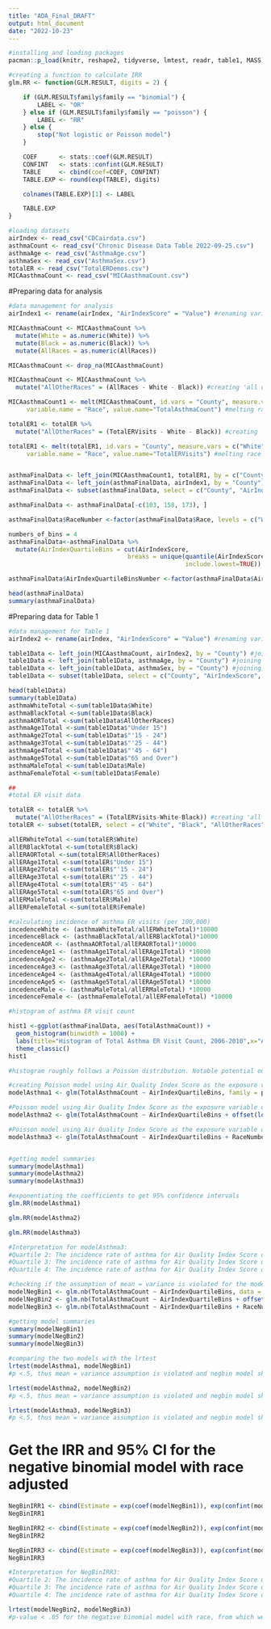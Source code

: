 ```yaml
---
title: "ADA_Final_DRAFT"
output: html_document
date: "2022-10-23"
---
```


```r
#installing and loading packages
pacman::p_load(knitr, reshape2, tidyverse, lmtest, readr, table1, MASS)
```

```r
#creating a function to calculate IRR 
glm.RR <- function(GLM.RESULT, digits = 2) {

    if (GLM.RESULT$family$family == "binomial") {
        LABEL <- "OR"
    } else if (GLM.RESULT$family$family == "poisson") {
        LABEL <- "RR"
    } else {
        stop("Not logistic or Poisson model")
    }

    COEF      <- stats::coef(GLM.RESULT)
    CONFINT   <- stats::confint(GLM.RESULT)
    TABLE     <- cbind(coef=COEF, CONFINT)
    TABLE.EXP <- round(exp(TABLE), digits)

    colnames(TABLE.EXP)[1] <- LABEL

    TABLE.EXP
}
```

```r
#loading datasets
airIndex <- read_csv("CDCairdata.csv")
asthmaCount <- read_csv("Chronic Disease Data Table 2022-09-25.csv")
asthmaAge <- read_csv("AsthmaAge.csv")
asthmaSex <- read_csv("AsthmaSex.csv")
totalER <- read_csv("TotalERDemos.csv")
MICAasthmaCount <- read_csv("MICAasthmaCount.csv")
```
#Preparing data for analysis
```r
#data management for analysis
airIndex1 <- rename(airIndex, "AirIndexScore" = "Value") #renaming variable

MICAasthmaCount <- MICAasthmaCount %>%
  mutate(White = as.numeric(White)) %>%
  mutate(Black = as.numeric(Black)) %>%
  mutate(AllRaces = as.numeric(AllRaces))

MICAasthmaCount <- drop_na(MICAasthmaCount)

MICAasthmaCount <- MICAasthmaCount %>%
  mutate("AllOtherRaces" = (AllRaces - White - Black)) #creating 'all other race' variable

MICAasthmaCount1 <- melt(MICAasthmaCount, id.vars = "County", measure.vars = c("White","Black","AllOtherRaces"),
     variable.name = "Race", value.name="TotalAsthmaCount") #melting race columns from wide to long

totalER1 <- totalER %>%
  mutate("AllOtherRaces" = (TotalERVisits - White - Black)) #creating 'all other race' variable

totalER1 <- melt(totalER1, id.vars = "County", measure.vars = c("White","Black","AllOtherRaces"),
     variable.name = "Race", value.name="TotalERVisits") #melting race columns from wide to long


asthmaFinalData <- left_join(MICAasthmaCount1, totalER1, by = c("County", "Race")) #joining totalER by 'County' and Race
asthmaFinalData <- left_join(asthmaFinalData, airIndex1, by = "County") #joining airIndex by 'County'
asthmaFinalData <- subset(asthmaFinalData, select = c("County", "AirIndexScore", "TotalAsthmaCount", "TotalERVisits", "Race")) #keeping only needed variables

asthmaFinalData <- asthmaFinalData[-c(103, 158, 173), ]

asthmaFinalData$RaceNumber <-factor(asthmaFinalData$Race, levels = c("White", "Black", "AllOtherRaces"), labels = c(0, 1, 2)) #recoding race variable

numbers_of_bins = 4
asthmaFinalData<-asthmaFinalData %>%
  mutate(AirIndexQuartileBins = cut(AirIndexScore, 
                                 breaks = unique(quantile(AirIndexScore,probs=seq.int(0,1, by=1/numbers_of_bins))), 
                                                 include.lowest=TRUE)) #creating air index quartile bins

asthmaFinalData$AirIndexQuartileBinsNumber <-factor(asthmaFinalData$AirIndexQuartileBins, levels = c("[-1.29,-0.59]", "(-0.59,-0.295]", "(-0.295,0.165]", "(0.165,1.82]"), labels = c(0, 1, 2, 3)) #recoding variable

head(asthmaFinalData)
summary(asthmaFinalData)
```

#Preparing data for Table 1
```r
#data management for Table 1
airIndex2 <- rename(airIndex, "AirIndexScore" = "Value") #renaming variable

table1Data <- left_join(MICAasthmaCount, airIndex2, by = "County") #joining airIndex by 'County'
table1Data <- left_join(table1Data, asthmaAge, by = "County") #joining asthmaAge by 'County'
table1Data <- left_join(table1Data, asthmaSex, by = "County") #joining asthmaSex by 'County'
table1Data <- subset(table1Data, select = c("County", "AirIndexScore", "White", "Black", "AllOtherRaces", "Male", "Female", "Under 15", "'15 - 24", "'25 - 44", "'45 - 64", "65 and Over" )) #keeping only needed variables

head(table1Data)
summary(table1Data)
asthmaWhiteTotal <-sum(table1Data$White)
asthmaBlackTotal <-sum(table1Data$Black)
asthmaAORTotal <-sum(table1Data$AllOtherRaces)
asthmaAge1Total <-sum(table1Data$"Under 15")
asthmaAge2Total <-sum(table1Data$"'15 - 24")
asthmaAge3Total <-sum(table1Data$"'25 - 44")
asthmaAge4Total <-sum(table1Data$"'45 - 64")
asthmaAge5Total <-sum(table1Data$"65 and Over")
asthmaMaleTotal <-sum(table1Data$Male)
asthmaFemaleTotal <-sum(table1Data$Female)

##
#total ER visit data

totalER <- totalER %>%
  mutate("AllOtherRaces" = (TotalERVisits-White-Black)) #creating 'all other race' variable
totalER <- subset(totalER, select = c("White", "Black", "AllOtherRaces", "Male", "Female", "Under 15", "'15 - 24", "'25 - 44", "'45 - 64", "65 and Over" )) #keeping only needed variables

allERWhiteTotal <-sum(totalER$White)
allERBlackTotal <-sum(totalER$Black)
allERAORTotal <-sum(totalER$AllOtherRaces)
allERAge1Total <-sum(totalER$"Under 15")
allERAge2Total <-sum(totalER$"'15 - 24")
allERAge3Total <-sum(totalER$"'25 - 44")
allERAge4Total <-sum(totalER$"'45 - 64")
allERAge5Total <-sum(totalER$"65 and Over")
allERMaleTotal <-sum(totalER$Male)
allERFemaleTotal <-sum(totalER$Female)

#calculating incidence of asthma ER visits (per 100,000)
incedenceWhite <- (asthmaWhiteTotal/allERWhiteTotal)*10000
incedenceBlack <- (asthmaBlackTotal/allERBlackTotal)*10000
incedenceAOR <- (asthmaAORTotal/allERAORTotal)*10000
incedenceAge1 <- (asthmaAge1Total/allERAge1Total) *10000
incedenceAge2 <- (asthmaAge2Total/allERAge2Total) *10000
incedenceAge3 <- (asthmaAge3Total/allERAge3Total) *10000
incedenceAge4 <- (asthmaAge4Total/allERAge4Total) *10000
incedenceAge5 <- (asthmaAge5Total/allERAge5Total) *10000
incedenceMale <- (asthmaMaleTotal/allERMaleTotal) *10000
incedenceFemale <- (asthmaFemaleTotal/allERFemaleTotal) *10000

```

```r
#histogram of asthma ER visit count

hist1 <-ggplot(asthmaFinalData, aes(TotalAsthmaCount)) +
  geom_histogram(binwidth = 1000) +
  labs(title="Histogram of Total Asthma ER Visit Count, 2006-2010",x="Asthma ER Visits", y = "Count")+
  theme_classic()
hist1

#histogram roughly follows a Poisson distribution. Notable potential outliers, but I don't have concerns regarding data collection methodology and don't want to remove entire counties/populations from the analysis. Choosing to proceed with all data.
```

```r
#creating Poisson model using Air Quality Index Score as the exposure variable of interest and Asthma ER Visit Count as the outcome variable
modelAsthma1 <- glm(TotalAsthmaCount ~ AirIndexQuartileBins, family = poisson, data = asthmaFinalData)

#Poisson model using Air Quality Index Score as the exposure variable of interest and Asthma ER Visit Count as the outcome variable with offset for total ER visits
modelAsthma2 <- glm(TotalAsthmaCount ~ AirIndexQuartileBins + offset(log(TotalERVisits)), family = poisson, data = asthmaFinalData)

#Poisson model using Air Quality Index Score as the exposure variable of interest and Asthma ER Visit Count as the outcome variable with offset for total ER visits and adjusting for race
modelAsthma3 <- glm(TotalAsthmaCount ~ AirIndexQuartileBins + RaceNumber + offset(log(TotalERVisits)), family = poisson, data = asthmaFinalData)


#getting model summaries
summary(modelAsthma1)
summary(modelAsthma2)
summary(modelAsthma3)
```

```r
#exponentiating the coefficients to get 95% confidence intervals
glm.RR(modelAsthma1)

glm.RR(modelAsthma2)

glm.RR(modelAsthma3)

#Interpretation for modelAsthma3: 
#Quartile 2: The incidence rate of asthma for Air Quality Index Score quartile 2 is 20% lower (IRR = 0.80, 95% CI 0.79 to 0.81) than that of quartile 1.
#Quartile 3: The incidence rate of asthma for Air Quality Index Score quartile 3 is 13% lower (IRR = 0.87, 95% CI 0.85 to 0.89) than that of quartile 1.
#Quartile 4: The incidence rate of asthma for Air Quality Index Score quartile 4 is 3% higher (IRR = 1.03, 95% CI 1.02 to 1.05) than that of quartile 1.
```

```r
#checking if the assumption of mean = variance is violated for the model by running a negative binomial model
modelNegBin1 <- glm.nb(TotalAsthmaCount ~ AirIndexQuartileBins, data = asthmaFinalData)
modelNegBin2 <- glm.nb(TotalAsthmaCount ~ AirIndexQuartileBins + offset(log(TotalERVisits)), data = asthmaFinalData)
modelNegBin3 <- glm.nb(TotalAsthmaCount ~ AirIndexQuartileBins + RaceNumber + offset(log(TotalERVisits)), data = asthmaFinalData)

#getting model summaries
summary(modelNegBin1)
summary(modelNegBin2)
summary(modelNegBin3)
```

```r
#comparing the two models with the lrtest
lrtest(modelAsthma1, modelNegBin1)
#p <.5, thus mean = variance assumption is violated and negbin model should be used

lrtest(modelAsthma2, modelNegBin2)
#p <.5, thus mean = variance assumption is violated and negbin model should be used

lrtest(modelAsthma3, modelNegBin3)
#p <.5, thus mean = variance assumption is violated and negbin model should be used
```

# Get the IRR and 95% CI for the negative binomial model with race adjusted
```r
NegBinIRR1 <- cbind(Estimate = exp(coef(modelNegBin1)), exp(confint(modelNegBin1)))
NegBinIRR1

NegBinIRR2 <- cbind(Estimate = exp(coef(modelNegBin2)), exp(confint(modelNegBin2)))
NegBinIRR2

NegBinIRR3 <- cbind(Estimate = exp(coef(modelNegBin3)), exp(confint(modelNegBin3)))
NegBinIRR3

#Interpretation for NegBinIRR3: 
#Quartile 2: The incidence rate of asthma for Air Quality Index Score quartile 2 is 33% lower (IRR = 0.77, 95% CI 0.68 to 0.88) than that of quartile 1.
#Quartile 3: The incidence rate of asthma for Air Quality Index Score quartile 3 is 9% lower (IRR = 0.91, 95% CI 0.80 to 1.04) than that of quartile 2.
#Quartile 4: The incidence rate of asthma for Air Quality Index Score quartile 4 is 5% lower (IRR = 95, 95% CI 0.84 to 1.08) than that of quartile 3.
```

```r
lrtest(modelNegBin2, modelNegBin3)
#p-value < .05 for the negative binomial model with race, from which we can conclude that race is a significant predictor and improves the model fit.
```


